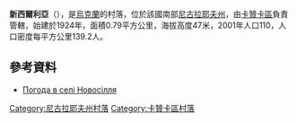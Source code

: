 {{coord|47|28|41|N|32|53|47|E|scale:100000|display=title}}

'''新西爾利亞'''（{{lang-uk|Новосілля}}），是[[烏克蘭|烏克蘭]]的村落，位於該國南部[[尼古拉耶夫州|尼古拉耶夫州]]，由[[卡贊卡區|卡贊卡區]]負責管轄，始建於1924年，面積0.79平方公里，海拔高度47米，2001年人口110，人口密度每平方公里139.2人。

==參考資料==
* [http://weather.in.ua/ua/nikolaevskaja/18172 Погода в селі Новосілля] {{Wayback|url=http://weather.in.ua/ua/nikolaevskaja/18172 |date=20160607015845 }}

[[Category:尼古拉耶夫州村落|Category:尼古拉耶夫州村落]]
[[Category:卡贊卡區村落|Category:卡贊卡區村落]]


{{Mykolaiv-geo-stub}}